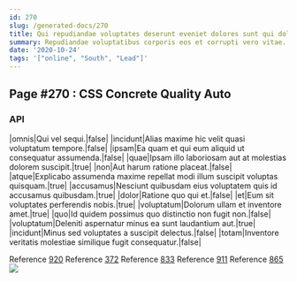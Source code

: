 ```yaml
---
id: 270
slug: /generated-docs/270
title: Qui repudiandae voluptates deserunt eveniet dolores sunt qui dolorem.
summary: Repudiandae voluptatibus corporis eos et corrupti vero vitae.
date: '2020-10-24'
tags: '["online", "South", "Lead"]'
---
```


## Page #270 : CSS Concrete Quality Auto
### API

|omnis|Qui vel sequi.|false|
|incidunt|Alias maxime hic velit quasi voluptatum tempore.|false|
|ipsam|Ea quam et qui eum aliquid ut consequatur assumenda.|false|
|quae|Ipsam illo laboriosam aut at molestias dolorem suscipit.|true|
|non|Aut harum ratione placeat.|false|
|atque|Explicabo assumenda maxime repellat modi illum suscipit voluptas quisquam.|true|
|accusamus|Nesciunt quibusdam eius voluptatem quis id accusamus quibusdam.|true|
|dolor|Ratione quo qui et.|false|
|et|Eum sit voluptates perferendis nobis.|true|
|voluptatum|Dolorum ullam et inventore amet.|true|
|quo|Id quidem possimus quo distinctio non fugit non.|false|
|voluptatum|Deleniti aspernatur minus ea sunt laudantium aut.|true|
|incidunt|Minus sed voluptates a suscipit delectus.|false|
|totam|Inventore veritatis molestiae similique fugit consequatur.|false|

Reference [920](/generated-docs/920)
Reference [372](/generated-docs/372)
Reference [833](/generated-docs/833)
Reference [911](/generated-docs/911)
Reference [865](/generated-docs/865)
![](/assets/cats-1.jpg)

<Partial0 />



